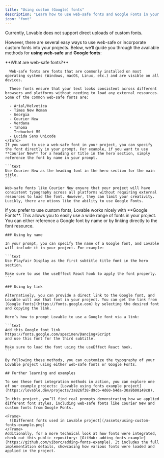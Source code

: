 ```yaml
---
title: "Using custom (Google) fonts"
description: "Learn how to use web-safe fonts and Google Fonts in your Lovable projects"
icon: "font"
---
```


Currently, Lovable does not support direct uploads of custom fonts. 

However, there are several easy ways to use web-safe or incorporate custom fonts into your projects. Below, we’ll guide you through the available methods for **using web-safe** and **Google fonts**:

<AccordionGroup>
  <Accordion title="Using a web-safe font">
    <Info>
      **What are web-safe fonts?**

      Web-safe fonts are fonts that are commonly installed on most operating systems (Windows, macOS, Linux, etc.) and are visible on all devices.

      These fonts ensure that your text looks consistent across different browsers and platforms without needing to load any external resources. Some of the common web-safe fonts are:

      - Arial/Helvetica
      - Times New Roman
      - Georgia
      - Courier New
      - Verdana
      - Tahoma
      - Trebuchet MS
      - Lucida Sans Unicode
    </Info>
    If you want to use a web-safe font in your project, you can specify the font directly in your prompt. For example, if you want to use **Courier New** for a heading or title in the hero section, simply reference the font by name in your prompt.

    ```text
    Use Courier New as the heading font in the hero section for the main title.
    ```

    Web-safe fonts like Courier New ensure that your project will have consistent typography across all platforms without requiring external resources to load the font. However, they can limit your creativity. Lucikly, there are otions like the ability to use Google Fonts.
  </Accordion>
  <Accordion title="Using Google Fonts">
    If you prefer to use custom fonts, Lovable works nicely with **Google Fonts**. This allows you to easily use a wide range of fonts in your project. You can either reference a Google font by name or by linking directly to the font resource.

    ### Using by name

    In your prompt, you can specify the name of a Google font, and Lovable will include it in your project. For example:

    ```text
    Use Playfair Display as the first subtitle title font in the hero section. 
    
    Make sure to use the useEffect React hook to apply the font properly.
    ```

    ### Using by link

    Alternatively, you can provide a direct link to the Google font, and Lovable will use that font in your project. You can get the link from [Google Fonts](https://fonts.google.com) by selecting the desired font and copying the link.

    Here’s how to prompt Lovable to use a Google font via a link:

    ```text
    Add this Google font link https://fonts.google.com/specimen/Dancing+Script 
    and use this font for the third subtitle.
    
    Make sure to load the font using the useEffect React hook.
    ```

    By following these methods, you can customize the typography of your Lovable project using either web-safe fonts or Google Fonts.

    ## Further learning and examples

    To see these font integration methods in action, you can explore one of our example projects: [Lovable using fonts example project](https://lovable.dev/projects/3a826f38-d9cb-4d60-b4da-30a9b00149c8).

    In this project, you’ll find real prompts demonstrating how we applied different font styles, including web-safe fonts like Courier New and custom fonts from Google Fonts.

    <Frame>
      ![Different fonts used in Lovable project](/assets/using-custom-fonts-example.png)
    </Frame>
    Additionally, for a more technical look at how fonts were integrated, check out this public repository: [GitHub: adding-fonts-example](https://github.com/viborc/adding-fonts-example). It includes the full implementation details, showcasing how various fonts were loaded and applied in the project.
  </Accordion>
</AccordionGroup>